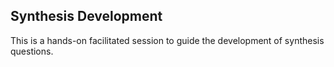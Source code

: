 
## Synthesis Development

This is a hands-on facilitated session to guide the development of synthesis questions.
